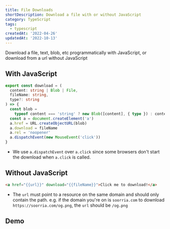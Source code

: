 ```yaml
---
title: File Downloads
shortDescription: Download a file with or without JavaScript
category: TypeScript
tags:
  - typescript
createdAt: '2022-04-26'
updatedAt: '2022-10-13'
---
```


Download a file, text, blob, etc programmatically with JavaScript, or download
from a url without JavaScript

## With JavaScript

```ts
export const download = (
  content: string | Blob | File,
  fileName: string,
  type?: string
) => {
  const blob =
    typeof content === 'string' ? new Blob([content], { type }) : content
  const a = document.createElement('a')
  a.href = URL.createObjectURL(blob)
  a.download = fileName
  a.rel = 'noopener'
  a.dispatchEvent(new MouseEvent('click'))
}
```

<Note variant='info'>

- We use `a.dispatchEvent` over `a.click` since some browsers don't start the
  download when `a.click` is called.

</Note>

## Without JavaScript

```html
<a href="{{url}}" download="{{fileName}}">Click me to download!</a>
```

<Note variant="warning">

- The `url` must point to a resource on the same domain and should only contain
  the path. e.g. if the domain you're on is `soorria.com` to download
  `https://soorria.com/og.png`, the `url` should be `/og.png`

</Note>

## Demo


<Demo component={Example} init="always" />
